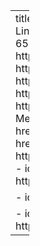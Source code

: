---
title: "Links"
about:
  template: jolla
  links:
    - icon: linkedin
      text: LinkedIn
      href: https://www.linkedin.com/in/furkan-zerman-6592851b4
    - icon: github
      text: Github
      href: https://github.com/fzerman
    - text: GDBeginner
      href: https://gdbeginner.hashnode.dev
    - text: Kapseli
      href: https://kapseli.stingydev.com/
    - text: Kabina
      href: https://kabina.stingydev.com/
    - text: dbBuilder.py
      href: https://fzerman.github.io/dbBuilder.py/
    - icon: medium
      text: Medium
      href: https://medium.com/stingy-developer
    - text: itch.io
      href: https://stingydeveloper.itch.io/
    - icon: youtube
      text: GalGodot
      href: https://www.youtube.com/channel/UCVkMXy5euZQA8cUkpTew4jA
    - icon: patreon
      text: Patreon
      href: https://www.patreon.com/stingydev

    - icon: kreosus
      text: Kreosus
      href: https://kreosus.com/stingydev

    - icon: buymeacoffee
      text: Buy Me A Coffee
      href: https://www.buymeacoffee.com/stingydev
---